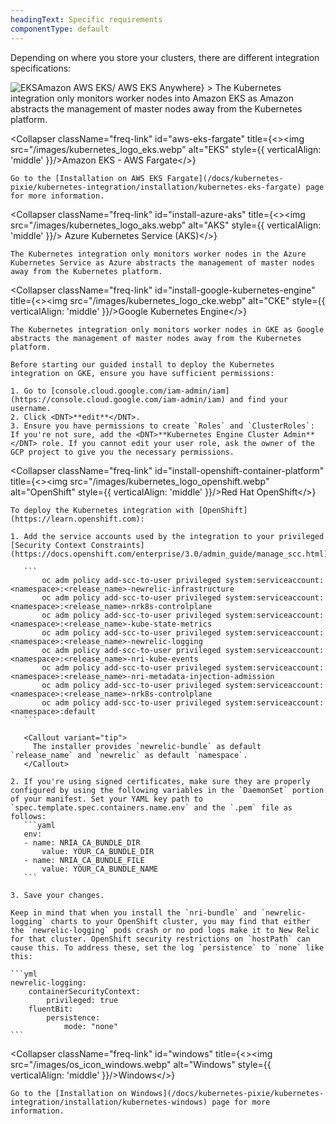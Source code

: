 ```yaml
---
headingText: Specific requirements
componentType: default
---
```


Depending on where you store your clusters, there are different integration specifications:

<CollapserGroup>
  <Collapser
    className="freq-link"
    id="install-amazon-eks"
    title={<><img src="/images/kubernetes_logo_eks.webp" alt="EKS" style={{ verticalAlign: 'middle' }}/>Amazon AWS EKS/ AWS EKS Anywhere</>}
  >
    The Kubernetes integration only monitors worker nodes into Amazon EKS as Amazon abstracts the management of master nodes away from the Kubernetes platform.
  </Collapser>

  <Collapser
    className="freq-link"
    id="aws-eks-fargate"
    title={<><img src="/images/kubernetes_logo_eks.webp" alt="EKS" style={{ verticalAlign: 'middle' }}/>Amazon EKS - AWS Fargate</>}
  >
    Go to the [Installation on AWS EKS Fargate](/docs/kubernetes-pixie/kubernetes-integration/installation/kubernetes-eks-fargate) page for more information.
  </Collapser>

  <Collapser
    className="freq-link"
    id="install-azure-aks"
    title={<><img src="/images/kubernetes_logo_aks.webp" alt="AKS" style={{ verticalAlign: 'middle' }}/> Azure Kubernetes Service (AKS)</>}
  >
    The Kubernetes integration only monitors worker nodes in the Azure Kubernetes Service as Azure abstracts the management of master nodes away from the Kubernetes platform.
  </Collapser>

  <Collapser
    className="freq-link"
    id="install-google-kubernetes-engine"
    title={<><img src="/images/kubernetes_logo_cke.webp" alt="CKE" style={{ verticalAlign: 'middle' }}/>Google Kubernetes Engine</>}
  >
    The Kubernetes integration only monitors worker nodes in GKE as Google abstracts the management of master nodes away from the Kubernetes platform.

    Before starting our guided install to deploy the Kubernetes integration on GKE, ensure you have sufficient permissions:

    1. Go to [console.cloud.google.com/iam-admin/iam](https://console.cloud.google.com/iam-admin/iam) and find your username.
    2. Click <DNT>**edit**</DNT>.
    3. Ensure you have permissions to create `Roles` and `ClusterRoles`: If you're not sure, add the <DNT>**Kubernetes Engine Cluster Admin**</DNT> role. If you cannot edit your user role, ask the owner of the GCP project to give you the necessary permissions.
  </Collapser>

  <Collapser
    className="freq-link"
    id="install-openshift-container-platform"
    title={<><img src="/images/kubernetes_logo_openshift.webp" alt="OpenShift" style={{ verticalAlign: 'middle' }}/>Red Hat OpenShift</>}
  >
    To deploy the Kubernetes integration with [OpenShift](https://learn.openshift.com):

    1. Add the service accounts used by the integration to your privileged [Security Context Constraints](https://docs.openshift.com/enterprise/3.0/admin_guide/manage_scc.html):

       ```
           oc adm policy add-scc-to-user privileged system:serviceaccount:<namespace>:<release_name>-newrelic-infrastructure
           oc adm policy add-scc-to-user privileged system:serviceaccount:<namespace>:<release_name>-nrk8s-controlplane
           oc adm policy add-scc-to-user privileged system:serviceaccount:<namespace>:<release_name>-kube-state-metrics
           oc adm policy add-scc-to-user privileged system:serviceaccount:<namespace>:<release_name>-newrelic-logging
           oc adm policy add-scc-to-user privileged system:serviceaccount:<namespace>:<release_name>-nri-kube-events
           oc adm policy add-scc-to-user privileged system:serviceaccount:<namespace>:<release_name>-nri-metadata-injection-admission
           oc adm policy add-scc-to-user privileged system:serviceaccount:<namespace>:<release_name>-nrk8s-controlplane
           oc adm policy add-scc-to-user privileged system:serviceaccount:<namespace>:default
       ```

       <Callout variant="tip">
         The installer provides `newrelic-bundle` as default `release_name` and `newrelic` as default `namespace`.
       </Callout>

    2. If you're using signed certificates, make sure they are properly configured by using the following variables in the `DaemonSet` portion of your manifest. Set your YAML key path to `spec.template.spec.containers.name.env` and the `.pem` file as follows:
       ```yaml
       env:
       - name: NRIA_CA_BUNDLE_DIR
           value: YOUR_CA_BUNDLE_DIR
       - name: NRIA_CA_BUNDLE_FILE
           value: YOUR_CA_BUNDLE_NAME
       ```

    3. Save your changes.

    Keep in mind that when you install the `nri-bundle` and `newrelic-logging` charts to your OpenShift cluster, you may find that either the `newrelic-logging` pods crash or no pod logs make it to New Relic for that cluster. OpenShift security restrictions on `hostPath` can cause this. To address these, set the log `persistence` to `none` like this:

    ```yml
    newrelic-logging:
        containerSecurityContext:
            privileged: true
        fluentBit:
            persistence:
                mode: "none"
    ```
  </Collapser>

  <Collapser
    className="freq-link"
    id="windows"
    title={<><img src="/images/os_icon_windows.webp" alt="Windows" style={{ verticalAlign: 'middle' }}/>Windows</>}
  >
    Go to the [Installation on Windows](/docs/kubernetes-pixie/kubernetes-integration/installation/kubernetes-windows) page for more information.
  </Collapser>
</CollapserGroup>
